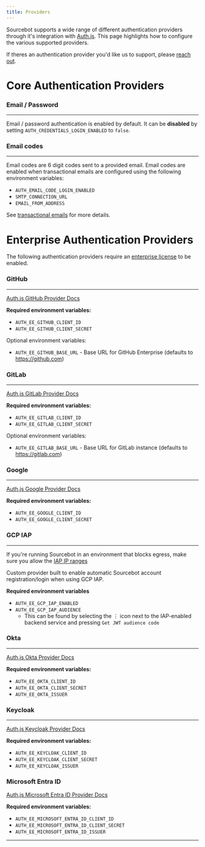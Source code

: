 ```yaml
---
title: Providers
---
```


Sourcebot supports a wide range of different authentication providers through it's integration with [Auth.js](https://authjs.dev/). This page
highlights how to configure the various supported providers.

If theres an authentication provider you'd like us to support, please [reach out](https://www.sourcebot.dev/contact).

# Core Authentication Providers

### Email / Password
---
Email / password authentication is enabled by default. It can be **disabled** by setting `AUTH_CREDENTIALS_LOGIN_ENABLED` to `false`.

### Email codes
---
Email codes are 6 digit codes sent to a provided email. Email codes are enabled when transactional emails are configured using the following environment variables:

- `AUTH_EMAIL_CODE_LOGIN_ENABLED`
- `SMTP_CONNECTION_URL`
- `EMAIL_FROM_ADDRESS`


See [transactional emails](/docs/configuration/transactional-emails) for more details.

# Enterprise Authentication Providers

The following authentication providers require an [enterprise license](/docs/license-key) to be enabled.

### GitHub
---

[Auth.js GitHub Provider Docs](https://authjs.dev/getting-started/providers/github)

**Required environment variables:**
- `AUTH_EE_GITHUB_CLIENT_ID`
- `AUTH_EE_GITHUB_CLIENT_SECRET`

Optional environment variables:
- `AUTH_EE_GITHUB_BASE_URL` - Base URL for GitHub Enterprise (defaults to https://github.com)

### GitLab
---

[Auth.js GitLab Provider Docs](https://authjs.dev/getting-started/providers/gitlab)

**Required environment variables:**
- `AUTH_EE_GITLAB_CLIENT_ID`
- `AUTH_EE_GITLAB_CLIENT_SECRET`

Optional environment variables:
- `AUTH_EE_GITLAB_BASE_URL` - Base URL for GitLab instance (defaults to https://gitlab.com)

### Google
---

[Auth.js Google Provider Docs](https://authjs.dev/getting-started/providers/google)

**Required environment variables:**
- `AUTH_EE_GOOGLE_CLIENT_ID`
- `AUTH_EE_GOOGLE_CLIENT_SECRET`

### GCP IAP
---

<Note>If you're running Sourcebot in an environment that blocks egress, make sure you allow the [IAP IP ranges](https://www.gstatic.com/ipranges/goog.json)</Note>

Custom provider built to enable automatic Sourcebot account registration/login when using GCP IAP.

**Required environment variables**
- `AUTH_EE_GCP_IAP_ENABLED`
- `AUTH_EE_GCP_IAP_AUDIENCE`
    - This can be found by selecting the ⋮ icon next to the IAP-enabled backend service and pressing `Get JWT audience code`

### Okta
---

[Auth.js Okta Provider Docs](https://authjs.dev/getting-started/providers/okta)

**Required environment variables:**
- `AUTH_EE_OKTA_CLIENT_ID`
- `AUTH_EE_OKTA_CLIENT_SECRET`
- `AUTH_EE_OKTA_ISSUER`

### Keycloak
---

[Auth.js Keycloak Provider Docs](https://authjs.dev/getting-started/providers/keycloak)

**Required environment variables:**
- `AUTH_EE_KEYCLOAK_CLIENT_ID`
- `AUTH_EE_KEYCLOAK_CLIENT_SECRET`
- `AUTH_EE_KEYCLOAK_ISSUER`

### Microsoft Entra ID

[Auth.js Microsoft Entra ID Provider Docs](https://authjs.dev/getting-started/providers/microsoft-entra-id)

**Required environment variables:**
- `AUTH_EE_MICROSOFT_ENTRA_ID_CLIENT_ID`
- `AUTH_EE_MICROSOFT_ENTRA_ID_CLIENT_SECRET`
- `AUTH_EE_MICROSOFT_ENTRA_ID_ISSUER`

---